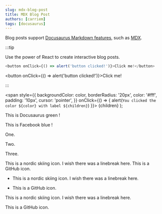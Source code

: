 ```yaml
---
slug: mdx-blog-post
title: MDX Blog Post
authors: [carriem]
tags: [docusaurus]
---
```


Blog posts support [Docusaurus Markdown features](https://docusaurus.io/docs/markdown-features), such as [MDX](https://mdxjs.com/).

:::tip

Use the power of React to create interactive blog posts.

```js
<button onClick={() => alert('button clicked!')}>Click me!</button>
```

<button onClick={() => alert('button clicked!')}>Click me!</button>

:::

  <span
    style={{
      backgroundColor: color,
      borderRadius: '20px',
      color: '#fff',
      padding: '10px',
      cursor: 'pointer',
    }}
    onClick={() => {
      alert(`You clicked the color ${color} with label ${children}`)
    }}>
    {children}
  </span>
);

This is <Highlight color="#25c2a0">Docusaurus green</Highlight> !

This is <Highlight color="#1877F2">Facebook blue</Highlight> !

One.

Two.

Three.


<icon icon=" fa-person-skiing-nordic" size="lg" /> This is a nordic skiing icon. I wish there was a linebreak here.
<icon icon="fa-brands fa-github" size="lg" /> This is a GitHub icon.

- <icon icon=" fa-person-skiing-nordic" size="lg" /> This is a nordic skiing icon. I wish there was a linebreak here.

- <icon icon="fa-brands fa-github" size="lg" /> This is a GitHub icon.

<p><icon icon=" fa-person-skiing-nordic" size="lg" /> This is a nordic skiing icon. I wish there was a linebreak here.</p>
<p><icon icon="fa-brands fa-github" size="lg" /> This is a GitHub icon.</p>
